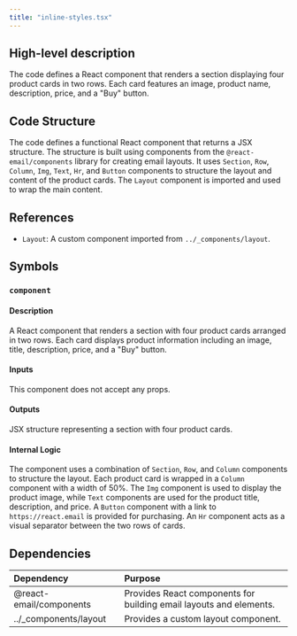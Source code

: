 ```yaml
---
title: "inline-styles.tsx"
---
```


## High-level description
The code defines a React component that renders a section displaying four product cards in two rows. Each card features an image, product name, description, price, and a "Buy" button.

## Code Structure
The code defines a functional React component that returns a JSX structure. The structure is built using components from the `@react-email/components` library for creating email layouts. It uses `Section`, `Row`, `Column`, `Img`, `Text`, `Hr`, and `Button` components to structure the layout and content of the product cards. The `Layout` component is imported and used to wrap the main content.

## References
- `Layout`: A custom component imported from `../_components/layout`.

## Symbols

### `component`
#### Description
A React component that renders a section with four product cards arranged in two rows. Each card displays product information including an image, title, description, price, and a "Buy" button.

#### Inputs
This component does not accept any props.

#### Outputs
JSX structure representing a section with four product cards.

#### Internal Logic
The component uses a combination of `Section`, `Row`, and `Column` components to structure the layout. Each product card is wrapped in a `Column` component with a width of 50%. The `Img` component is used to display the product image, while `Text` components are used for the product title, description, and price. A `Button` component with a link to `https://react.email` is provided for purchasing. An `Hr` component acts as a visual separator between the two rows of cards.

## Dependencies
| Dependency | Purpose |
|:-----------|:--------|
| @react-email/components | Provides React components for building email layouts and elements. |
| ../_components/layout | Provides a custom layout component. | 
